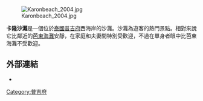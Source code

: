 [[Image:Karonbeach_2004.jpg|right]]


'''卡隆沙灘'''是一個位於[[泰國|泰國]][[普吉府|普吉府]]西海岸的沙灘。沙灘為遊客的熱門景點。相對來說它比鄰近的[[芭東海灘|芭東海灘]]安靜，在家庭和夫妻間特別受歡迎，不過在單身者眼中比芭東海灘不受歡迎。






==外部連結==
{{commons|Category:Karon beach|Karon Beach}}
* {{Wikivoyage-inline}}

{{coord|7|51|40|N|98|17|30|E|region:TH_type:city(74000)|display=title}}

[[Category:普吉府|Category:普吉府]]


{{Thailand-geo-stub}}